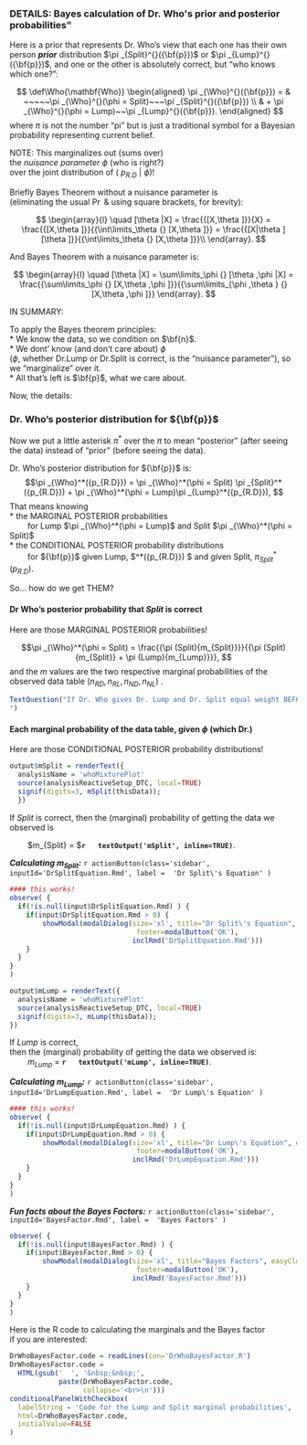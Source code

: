 


### DETAILS: Bayes calculation of Dr. Who\'s prior and posterior probabilities" <!-- #title -->

Here is a prior that represents Dr. Who's view that each one has their own person ***prior*** distribution $\pi _{Split}^{}({\bf{p}})$ or $\pi _{Lump}^{}({\bf{p}})$, and one or the other is absolutely correct, but "who knows which one?":
  
  
$$
\def\Who{\mathbf{Who}}
\begin{aligned}
\pi _{\Who}^{}({\bf{p}}) = & ~~~~~\pi _{\Who}^{}(\phi  = Split)~~~\pi _{Split}^{}({\bf{p}}) \\
& + \pi _{\Who}^{}(\phi  = Lump)~~\pi _{Lump}^{}({\bf{p}}).
\end{aligned}
$$
where $\pi$ is not the number "pi"  but is just a traditional symbol for a Bayesian probability representing current belief.  

NOTE: This marginalizes out (sums over)  
the *nuisance parameter* $\phi$  (who is right?)  
over the joint distribution of ( ${p_{R.D}}~|~\phi$)!  
  
  
  Briefly Bayes Theorem without a nuisance parameter is  
(eliminating the usual $\Pr$ & using square brackets, for brevity):
  
$$
\begin{array}{l}
    \quad [\theta |X] = \frac{{[X,\theta ]}}{X} = \frac{{[X,\theta ]}}{{\int\limits_\theta  {} [X,\theta ]}} = \frac{{[X|\theta ][\theta ]}}{{\int\limits_\theta  {} [X,\theta ]}}\\
    \end{array}.
$$

And Bayes Theorem with a nuisance parameter is:
  
$$
\begin{array}{l}
    \quad [\theta |X] = \sum\limits_\phi  {} [\theta ,\phi |X] = \frac{{\sum\limits_\phi  {} [X,\theta ,\phi ]}}{{\sum\limits_{\phi ,\theta } {} [X,\theta ,\phi ]}}
    \end{array}.
$$
 


IN SUMMARY:

To apply the Bayes theorem principles:  
* We know the data, so we condition on $\bf{n}$.   
* We dont' know (and don't care about) $\phi$  
  ($\phi$, whether Dr.Lump or Dr.Split is correct, is the "nuisance parameter"), so we "marginalize" over it.  
* All that's left is $\bf{p}$, what we care about.  

Now, the details:

### Dr. Who’s posterior distribution for ${\bf{p}}$

Now we put a little asterisk $\pi^*$ over the $\pi$ to mean "posterior" (after seeing the data) instead of "prior" (before seeing the data).  

Dr. Who’s posterior distribution for ${\bf{p}}$ is:
$$\pi _{\Who}^*({p_{R.D}}) = \pi _{\Who}^*(\phi  = Split) \pi _{Split}^*({p_{R.D}})  
 + \pi _{\Who}^*(\phi  = Lump)\pi _{Lump}^*({p_{R.D}}),
$$
That means knowing  
* the MARGINAL POSTERIOR probabilities  
$~~~~~~~$ for Lump $\pi _{\Who}^*(\phi  = Lump)$ and Split  $\pi _{\Who}^*(\phi  = Split)$  
* the CONDITIONAL POSTERIOR probability distributions  
$~~~~~~~$ for ${\bf{p}}$ given Lump, $\pi{Lump}^*({p_{R.D}}) $ and given Split, $\pi _{Split}^*({p_{R.D}}$).  

So... how do we get THEM?


####  Dr Who's posterior probability that $Split$ is correct

Here are those MARGINAL POSTERIOR probabilities!  

$$\pi _{\Who}^*(\phi  = Split) = \frac{{\pi (Split){m_{Split}}}}{{\pi (Split){m_{Split}} + \pi (Lump){m_{Lump}}}},
$$
and the $m$ values are the two respective marginal probabilities of the observed data table $({n_{RD}},{n_{RL}},{n_{ND}},{n_{NL}})$ . 

```r
TextQuestion("If Dr. Who gives Dr. Lump and Dr. Split equal weight BEFORE seeing the data, is this still true AFTER seeing the data?
")
```

#### Each marginal probability of the data table, given $\phi$ (which Dr.) <!-- #title -->

Here are those CONDITIONAL POSTERIOR probability distributions!

```r
output$mSplit = renderText({
  analysisName = 'whoMixturePlot'
  source(analysisReactiveSetup_DTC, local=TRUE)
  signif(digits=3, mSplit(thisData)); 
  })
```

If *Split* is correct, then the (marginal) probability of getting the data we observed is  

$~~~~~~~$ $m_{Split} = $**`r   textOutput('mSplit', inline=TRUE)`**.


***Calculating $m_{Split}$:***  `r actionButton(class='sidebar', inputId='DrSplitEquation.Rmd', label =  'Dr Split\'s Equation' )`  <!-- #title -->
```r
#### this works!
observe( {
  if(!is.null(input$DrSplitEquation.Rmd) ) {
    if(input$DrSplitEquation.Rmd > 0) {
        showModal(modalDialog(size='xl', title="Dr Split\'s Equation", easyClose = T,
                               footer=modalButton('OK'),
                              inclRmd('DrSplitEquation.Rmd')))
    }
  }
}
)
```

```r
output$mLump = renderText({
  analysisName = 'whoMixturePlot'
  source(analysisReactiveSetup_DTC, local=TRUE)
  signif(digits=3, mLump(thisData)); 
})
```

If *Lump* is correct,  
then the (marginal) probability of getting the data we observed is:  
  $~~~~~~~$ $m_{Lump}$ = **`r   textOutput('mLump', inline=TRUE)`**.

***Calculating $m_{Lump}$:***   `r actionButton(class='sidebar', inputId='DrLumpEquation.Rmd', label =  'Dr Lump\'s Equation' )`  <!-- #title -->
```r

#### this works!
observe( {
  if(!is.null(input$DrLumpEquation.Rmd) ) {
    if(input$DrLumpEquation.Rmd > 0) {
        showModal(modalDialog(size='xl', title="Dr Lump\'s Equation", easyClose = T,
                               footer=modalButton('OK'),
                              inclRmd('DrLumpEquation.Rmd')))
    }
  }
}
)
```


***Fun facts about the Bayes Factors:***   `r actionButton(class='sidebar', inputId='BayesFactor.Rmd', label =  'Bayes Factors' )`  <!-- #title -->
```r
observe( {
  if(!is.null(input$BayesFactor.Rmd) ) {
    if(input$BayesFactor.Rmd > 0) {
        showModal(modalDialog(size='xl', title="Bayes Factors", easyClose = T,
                               footer=modalButton('OK'),
                              inclRmd('BayesFactor.Rmd')))
    }
  }
}
)

```

Here is the R code to calculating the marginals and the Bayes factor  
if you are interested:
  
```r
DrWhoBayesFactor.code = readLines(con='DrWhoBayesFactor.R')
DrWhoBayesFactor.code = 
  HTML(gsub('  ', '&nbsp;&nbsp;',
            paste(DrWhoBayesFactor.code,
                  collapse='<br>\n')))
conditionalPanelWithCheckbox(
  labelString = 'Code for the Lump and Split marginal probabilities',
  html=DrWhoBayesFactor.code,
  initialValue=FALSE
)
```

